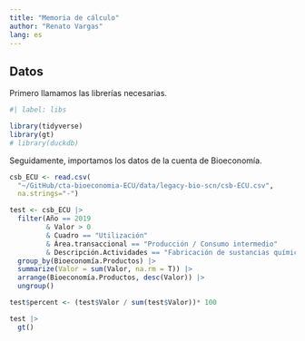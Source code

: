 ```yaml
---
title: "Memoria de cálculo"
author: "Renato Vargas"
lang: es
---
```


## Datos

Primero llamamos las librerías necesarias.

```r
#| label: libs

library(tidyverse)
library(gt)
# library(duckdb)
```

Seguidamente, importamos los datos de la cuenta de Bioeconomía.

```r
csb_ECU <- read.csv(
  "~/GitHub/cta-bioeconomia-ECU/data/legacy-bio-scn/csb-ECU.csv",
  na.strings="-")
```


```r

test <- csb_ECU |> 
  filter(Año == 2019
         & Valor > 0
         & Cuadro == "Utilización" 
         & Área.transaccional == "Producción / Consumo intermedio"
         & Descripción.Actividades == "Fabricación de sustancias químicas básicas, abonos y plásticos primarios") |>
  group_by(Bioeconomía.Productos) |> 
  summarize(Valor = sum(Valor, na.rm = T)) |>
  arrange(Bioeconomía.Productos, desc(Valor)) |> 
  ungroup()

test$percent <- (test$Valor / sum(test$Valor))* 100

test |> 
  gt()

```

